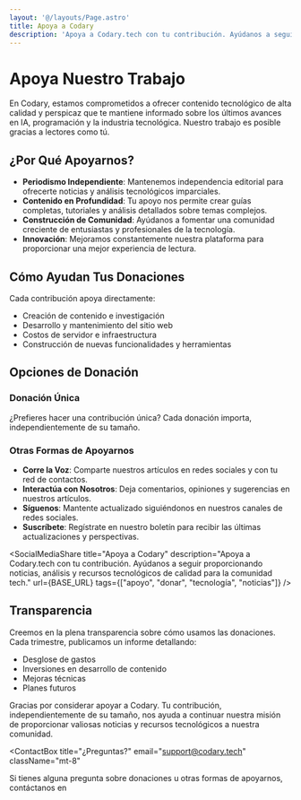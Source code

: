 ```yaml
---
layout: '@/layouts/Page.astro'
title: Apoya a Codary
description: 'Apoya a Codary.tech con tu contribución. Ayúdanos a seguir proporcionando noticias, análisis y recursos tecnológicos de calidad para la comunidad tech.'
---
```


# Apoya Nuestro Trabajo

En Codary, estamos comprometidos a ofrecer contenido tecnológico de alta calidad y perspicaz que te mantiene informado sobre los últimos avances en IA, programación y la industria tecnológica. Nuestro trabajo es posible gracias a lectores como tú.

## ¿Por Qué Apoyarnos?

- **Periodismo Independiente**: Mantenemos independencia editorial para ofrecerte noticias y análisis tecnológicos imparciales.
- **Contenido en Profundidad**: Tu apoyo nos permite crear guías completas, tutoriales y análisis detallados sobre temas complejos.
- **Construcción de Comunidad**: Ayúdanos a fomentar una comunidad creciente de entusiastas y profesionales de la tecnología.
- **Innovación**: Mejoramos constantemente nuestra plataforma para proporcionar una mejor experiencia de lectura.

## Cómo Ayudan Tus Donaciones

Cada contribución apoya directamente:

- Creación de contenido e investigación
- Desarrollo y mantenimiento del sitio web
- Costos de servidor e infraestructura
- Construcción de nuevas funcionalidades y herramientas

## Opciones de Donación

### Donación Única

¿Prefieres hacer una contribución única? Cada donación importa, independientemente de su tamaño.

<script type="text/javascript" src="https://cdnjs.buymeacoffee.com/1.0.0/button.prod.min.js" data-name="bmc-button" data-slug="yacosta738" data-color="#FFDD00" data-emoji=""  data-font="Cookie" data-text="Cómprame un café" data-outline-color="#000000" data-font-color="#000000" data-coffee-color="#ffffff" ></script>

### Otras Formas de Apoyarnos
- **Corre la Voz**: Comparte nuestros artículos en redes sociales y con tu red de contactos.
- **Interactúa con Nosotros**: Deja comentarios, opiniones y sugerencias en nuestros artículos.
- **Síguenos**: Mantente actualizado siguiéndonos en nuestros canales de redes sociales.
- **Suscríbete**: Regístrate en nuestro boletín para recibir las últimas actualizaciones y perspectivas.

<SocialMediaShare
			title="Apoya a Codary"
			description="Apoya a Codary.tech con tu contribución. Ayúdanos a seguir proporcionando noticias, análisis y recursos tecnológicos de calidad para la comunidad tech."
			url={BASE_URL}
			tags={["apoyo", "donar", "tecnología", "noticias"]}
		/>


## Transparencia

Creemos en la plena transparencia sobre cómo usamos las donaciones. Cada trimestre, publicamos un informe detallando:

- Desglose de gastos
- Inversiones en desarrollo de contenido
- Mejoras técnicas
- Planes futuros

Gracias por considerar apoyar a Codary. Tu contribución, independientemente de su tamaño, nos ayuda a continuar nuestra misión de proporcionar valiosas noticias y recursos tecnológicos a nuestra comunidad.

<ContactBox
  title="¿Preguntas?"
  email="support@codary.tech"
  className="mt-8"
>
  Si tienes alguna pregunta sobre donaciones u otras formas de apoyarnos, contáctanos en
</ContactBox>
